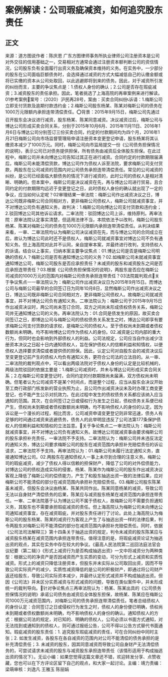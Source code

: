 # 案例解读：公司瑕疵减资，如何追究股东责任
## 正文
来源：道方图说作者：陈庆恩 广东方图律师事务所执业律师公司注册资本是公司对外交往的信用基础之一，交易相对方通常会通过注册资本额判断公司的资信情况，公司股东负有全面履行出资义务及确保资本维持的义务。在实务中，一少部分的股东在公司面临巨额债务时，会选择通过减资的方式大幅减低自己的认缴金额或将已实缴的资本从公司处取回，以此逃避即将到来的债务。因此，对于减资所引发的纠纷而言，主要的争议焦点是：1.债权人身份的确认；2.公司是否存在瑕疵减资；3.减资股东的责任承担。因此，笔者挑选了上海高院的再审案例来进行解读。01参考案例📍案号：（2020）沪民再28号，案由：买卖合同纠纷📞诉请：1.梅斯公司立即支付货款及逾期付款违约金；2.梅斯公司股东杨某、陈某对梅斯公司的债务在1000万元限额内承担连带清偿责任。⭕背景：2015年9月15日，梅斯公司先通过召开股东会决议进行减资，股东杨某、陈某同意减资。决议减资过后，梅斯公司与博达公司形成买卖合同关系，分别于2015年10月6月、2015年11月11日、2016年1月6日与博达公司分别签订三份买卖合同，约定的付款期间均为四个月，2016年1月21日梅斯公司向市场监督管理局申请注册资本变更登记申请，股东杨某将其认缴资本减少了1000万元。同时，梅斯公司向市监局提交一份《公司债务担保情况的说明》，表示公司已对债务提供担保，所有债务由减资后全体股东担保。在此过程中，梅斯公司并未向博达公司告知过其正在进行减资。合同约定的付款期限届满后，梅斯公司未能清偿货款，博达公司作为债权人诉至法院，要求梅斯公司支付货款，两股东在公司减资的范围内对公司债务承担连带清偿责任。常见的公司减资的纠纷，是公司已经面临大额债务的情况下进行减资的，此时公司的债权人是相对清晰、明确的。但本案中，梅斯公司是决议减资在先，再与博达公司进行贸易，且合同约定的付款期限均远迟于变更登记之日，此时债权人身份的确认就出现了一定的争议，应当如何认定呢？02审理结果一审法院：梅斯公司作出减资决议之日，博达公司既非梅斯公司合同相对方，更非梅斯公司债权人，梅斯公司就减资事宜，并不对博达公司负有通知义务，故判决：1.梅斯公司向博达公司支付货款和违约金；2.驳回博达公司其他诉讼请求。二审法院：驳回博达公司上诉，维持原判。再审法院：原审法院认定事实清楚，但适用法律不当，本院依法予以改判，梅斯公司股东杨某、陈某对梅斯公司的债务在1000万元限额内承担连带清偿责任。从判决结果来看，一审、二审法院均认为梅斯公司决议减资在先，而与博达公司的合同成立在后，故认为博达公司此时还不是债权人，梅斯公司就减资事宜对博达公司不负有通知义务。但上海高院对此并不认同，亲自提审本案，并最终进行改判，支持债权人的诉请。结合以上事实，归纳本案主要争议焦点：01.博达公司是否是梅斯公司明确的债权人？梅斯公司是否有通知博达公司的义务？02.如梅斯公司未就减资事宜通知博达公司，梅斯公司股东是否应承担责任？未减资的股东和减资股东之间是否应承担连带责任？03.根据《公司债务担保情况的说明》，两股东是否应在梅斯公司减资的1000万元的范围内对梅斯公司债务承担连带责任？03法院裁判观点🔺关于争议焦点一一审法院认为：梅斯公司作出减资决议日为2015年9月15日。而博达公司与梅斯公司最早的合同签订日为同年10月8日，显然梅斯公司作出减资决议之日，博达公司既非梅斯公司合同相对方，更非梅斯公司债权人。故梅斯公司就减资事宜，并不对博达公司负有通知义务。二审法院认为：梅斯公司于2015年9月15日作出减资决议时，两公司尚未签订合同，双方之间尚未形成债权债务关系，梅斯公司并无通知博达公司的义务。再审法院认为：01.合同是债发生的原因，故买卖合同签订之日，即博达公司与梅斯公司的债权债务关系发生之时，博达公司即享有要求梅斯公司支付货款的请求权，是梅斯公司的债权人。至于债权尚未到期或者债权数额尚未明确，均不影响博达公司作为债权人的身份。02.减资是公司内部的重大行为，但同时也会影响到外部债权人的利益。公司法规定，公司应当自作出减少注册资本决议之日起十日内通知债权人，旨在保护债权人的信赖利益和知情权，以便债权人选择要求清偿或者提供债的担保。因此，认定公司对自股东会的减资决议后至变更登记前产生的债权人均负有通知义务，更符合公司法的立法目的。从一审、二审法院的裁判观点中，可以看出两级法院对于债权人身份的认定是比较机械的，两级法院驳回的依据主要是：1.梅斯公司减资时，并未与博达公司形成买卖合同关系；2.在梅斯公司变更登记时，合同约定的付款期限尚未届满，双方债权尚未明确。但笔者认为公司减资不是某个时间点，而是整个过程，应当从股东会决议开始至工商行政部门核发新的营业执照为止，且公司作出减资决议未及时办理工商变更登记，也不能产生公示对抗效力。在此过程中发生的债权债务关系都应该纳入应当通知的范围。其次，在合同签订之日或侵权行为发生之日起，债权债务关系便已经产生，债权尚未到期或者债权数额尚未明确，均不影响债权人的身份的认定。因为诉讼是一个漫长的过程，相比而言，公司减资申请变更登记则非常迅速，债务人有足够的时间通过减资来逃避债务，债务人的此举明显违反了公司法第177条保护债权人的信赖利益和知情权的立法旨意。🔺关于争论焦点二一审法院认为：梅斯公司就减资事宜，并不对博达公司负有通知义务。故博达公司就减资事由要求梅斯公司的股东承担补充责任，一审法院不予支持。二审法院认为：梅斯公司并未违反法定的通知义务，博达公司要求梅斯公司的股东在减资范围内承担补充赔偿责任的诉讼请求，二审法院不予支持。再审法院认为：01.梅斯公司未履行法定通知义务，直接通知博达公司。02.两股东在通知债权人一事上未尽到合理的注意义务。梅斯公司的瑕疵减资，减少了债权人得以信赖的担保财产，降低了公司的对外偿债能力，对博达公司的债权造成实际的侵害。杨某、陈某作为梅斯公司的股东作出减资决议客观上降低了梅斯公司的偿债能力，产生了和股东抽逃出资一致的法律后果，应对梅斯公司不能清偿的部分在减资范围内承担补充赔偿责任。03.梅斯公司股东陈某虽未减资，但股东会决议由杨某、陈某共同作出。陈某同意杨某的减资，导致公司无法以自身财产清偿债务的后果，陈某应与减资股东杨某在减资范围内承担连带责任。一审、二审法院基于认为博达公司不属于债权人，故梅斯公司不需要负担通知义务，其股东也不需要承担瑕疵减资的责任。但上海高院认为梅斯公司未向博达公司通知减资事宜，存在减资瑕疵，并对股东责任进行了讨论。此处上海高院认为梅斯公司的股东杨某、陈某的减资行为客观上产生了与抽逃出资一样的法律后果，判令两股东对梅斯公司不能清偿的部分在减资范围内承担补充赔偿责任。同时，依据《公司法司法解释三》第十四条关于抽逃出资的规定，判令未减资的股东陈某应与减资股东杨某在减资范围内承担连带责任。值得注意的是，将瑕疵减资论证为抽逃出资的观点，其实在实务中存在较大的争议。《最高人民法院第二巡回法庭法官会议纪要（第二辑）》《形式上减资行为是否构成抽逃出资》一文中将减资分为两种类型：根据公司的净资产是否因减资而产生实质的变动，可分为形式上减资和实质性减资。形式上的减资只降低注册资本，但股东并未实际从公司取回出资，因而不导致公司实际资产的减少。实质性减资降低的是公司的积极财产，即通过将公司财产返还给股东，导致公司实际资本减少，并最终认定形式减资并不构成抽逃出资。但因《公司法》并未区分实质减资与形式减资的问题，导致在类似案件中，并未形成统一的裁判导向。🔺针对争论焦点三再审法院认为：杨某、陈某出具的《公司债务担保情况的说明》承诺公司债务由减资后全体股东担保，故杨某、陈某应在梅斯公司1000万元减资范围内，对梅斯公司的债务承担连带清偿责任。笔者总结债权人的身份认定：合同签订之日或侵权行为发生之时，债权人的身份便已明确，债权尚未到期或者债权数额尚未明确，均不影响债权人的身份的确认。通知债权人的方式：根据公司法的规定，对已知的、明确的债权人，公司必须以书面方式通知，对无法找到或通知到的债权人，则可通过报纸公告，公司不得以公告方式替代书面通知。瑕疵减资的股东责任：1. 追究股东瑕疵减资的责任，可在合同纠纷中同时主张；2. 如发生减资，各股东在各自减资的范围内对公司不能清偿的债务承担的是补充清偿责任；3. 未减资的股东，因其同意减资而导致公司自身财产无法清偿债务的，可尝试请求未减资的股东与减资股东承担连带责任（该情形适用于构成抽逃出资的情况下）。无讼小编：如果您觉得这篇文章还不错，欢迎转发分享、点赞收藏，您也可以在下方评论区留下自己的观点，和大家一起讨论。主编：靖力责编：梁萌审核：刘逸凡 王雅玉 陈丽娟